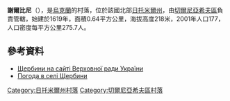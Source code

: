 {{coord|50|22|56|N|28|26|56|E|scale:30000|display=title}}

'''謝爾比尼'''（{{lang-uk|Щербини}}），是[[烏克蘭|烏克蘭]]的村落，位於該國北部[[日托米爾州|日托米爾州]]，由[[切爾尼亞希夫區|切爾尼亞希夫區]]負責管轄，始建於1619年，面積0.64平方公里，海拔高度218米，2001年人口177，人口密度每平方公里275.7人。

==參考資料==
* [http://w1.c1.rada.gov.ua/pls/z7502/A005?rf7571=10784 Щербини на сайті Верховної ради України]{{dead link|date=2018年4月 |bot=InternetArchiveBot |fix-attempted=yes }}
* [http://weather.in.ua/ua/zhitomirskaja/29257 Погода в селі Щербини]{{Wayback|url=http://weather.in.ua/ua/zhitomirskaja/29257 |date=20111219120329 }}

{{DEFAULTSORT:Щербини}}
[[Category:日托米爾州村落|Category:日托米爾州村落]]
[[Category:切爾尼亞希夫區村落|Category:切爾尼亞希夫區村落]]


{{Zhytomyr-geo-stub}}